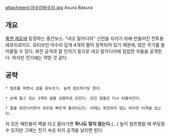attachment:아수라바수라.jpg
Asura Basura

== 개요 ==
[[록맨 제로]]에 등장하는 중간보스.
"네오 알카디아" 신전을 지키기 위해 만들어진 전투용 레프리로이드. 모티브인 아수라 답게 4개의 팔이 장착되어 있기 때문에, 많은 무기를 들어올릴 수 있다. 회전 공격과 칼 던지기 등으로 네오 알카디아에 칩입한 자들을 공격한다. 하지만 전기에는 약한 것 같다.

== 공략 ==

 * 점프를 하면서 검을 휘두르기. 높게 점프하기도 한다.

 * 손에 들고 있는 3개의 칼을 상중하로 던진다. 던진 칼들은 다시 되돌아간다.

 * 몸을 회전시키면서 좌우로 빠르게 돌아다닌다. 이때는 회전하지 않는 머리만 타격을 입는다.

저 모든 패턴들이 벽을 타고 올라가면 '''하나도 맞지 않는다.'''(...) 높이 점프했을 때 부딪칠 수 있지만 그때는 전기 속성 차지 공격을 날리면 된다.
